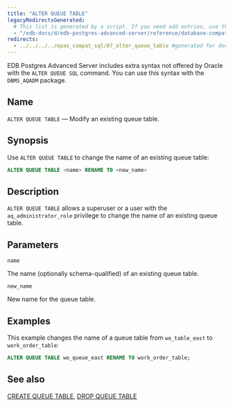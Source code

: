 ```yaml
---
title: "ALTER QUEUE TABLE"
legacyRedirectsGenerated:
  # This list is generated by a script. If you need add entries, use the `legacyRedirects` key.
  - "/edb-docs/d/edb-postgres-advanced-server/reference/database-compatibility-for-oracle-developers-reference-guide/9.6/Database_Compatibility_for_Oracle_Developers_Reference_Guide.1.022.html"
redirects:
  - ../../../../epas_compat_sql/07_alter_queue_table #generated for docs/epas/reorg-role-use-case-mode
---
```


<div id="alter_queue_table" class="registered_link"></div>

EDB Postgres Advanced Server includes extra syntax not offered by Oracle with the `ALTER QUEUE SQL` command. You can use this syntax with the `DBMS_AQADM` package.

## Name

`ALTER QUEUE TABLE` &mdash; Modify an existing queue table.

## Synopsis

Use `ALTER QUEUE TABLE` to change the name of an existing queue table:

```sql
ALTER QUEUE TABLE <name> RENAME TO <new_name>
```

## Description

`ALTER QUEUE TABLE` allows a superuser or a user with the `aq_administrator_role` privilege to change the name of an existing queue table.

## Parameters

`name`

 The name (optionally schema-qualified) of an existing queue table.

`new_name`

 New name for the queue table.

## Examples

This example changes the name of a queue table from `wo_table_east` to `work_order_table`:

```sql
ALTER QUEUE TABLE wo_queue_east RENAME TO work_order_table;
```

## See also

[CREATE QUEUE TABLE](31_create_queue_table/#create_queue_table), [DROP QUEUE TABLE](53_drop_queue_table/#drop_queue_table)
